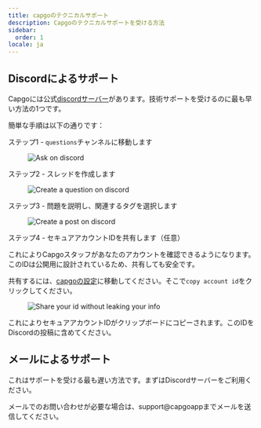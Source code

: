 ```yaml
---
title: capgoのテクニカルサポート
description: Capgoのテクニカルサポートを受ける方法
sidebar:
  order: 1
locale: ja
---
```


## Discordによるサポート

Capgoには公式[discordサーバー](https://discordcom/invite/VnYRvBfgA6)があります。技術サポートを受けるのに最も早い方法の1つです。

簡単な手順は以下の通りです：

ステップ1 - `questions`チャンネルに移動します

<figure><img style="margin-left: auto; margin-right: auto" src="/discord-questionswebp" alt="Ask on discord" /><figcaption></figcaption></figure>

ステップ2 - スレッドを作成します

<figure><img style="margin-left: auto; margin-right: auto" src="/discord-newquestionwebp" alt="Create a question on discord" /><figcaption></figcaption></figure>

ステップ3 - 問題を説明し、関連するタグを選択します

<figure><img style="margin-left: auto; margin-right: auto" src="/discord-new-postwebp" alt="Create a post on discord" /><figcaption></figcaption></figure>

ステップ4 - セキュアアカウントIDを共有します（任意）

これによりCapgoスタッフがあなたのアカウントを確認できるようになります。このIDは公開用に設計されているため、共有しても安全です。

共有するには、[capgoの設定](https://webcapgoapp/dashboard/settings/account/)に移動してください。そこで`copy account id`をクリックしてください。

<figure><img style="margin-left: auto; margin-right: auto" src="/share-secure-idwebp" alt="Share your id without leaking your info" /><figcaption></figcaption></figure>

これによりセキュアアカウントIDがクリップボードにコピーされます。このIDをDiscordの投稿に含めてください。

## メールによるサポート

これはサポートを受ける最も遅い方法です。まずはDiscordサーバーをご利用ください。

メールでのお問い合わせが必要な場合は、support@capgoappまでメールを送信してください。